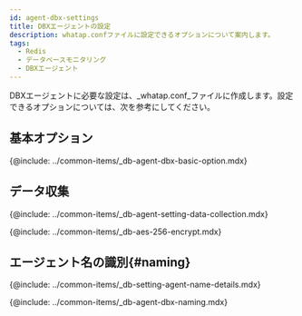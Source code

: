 ```yaml
---
id: agent-dbx-settings
title: DBXエージェントの設定
description: whatap.confファイルに設定できるオプションについて案内します。
tags:
  - Redis
  - データベースモニタリング
  - DBXエージェント
---
```



DBXエージェントに必要な設定は、_whatap.conf_ファイルに作成します。設定できるオプションについては、次を参考にしてください。

## 基本オプション

{@include: ../common-items/_db-agent-dbx-basic-option.mdx}

## データ収集

{@include: ../common-items/_db-agent-setting-data-collection.mdx}

<!-- AES 256 암호화 적용 -->

{@include: ../common-items/_db-aes-256-encrypt.mdx} 

## エージェント名の識別{#naming}

{@include: ../common-items/_db-setting-agent-name-details.mdx}

{@include: ../common-items/_db-agent-dbx-naming.mdx}
